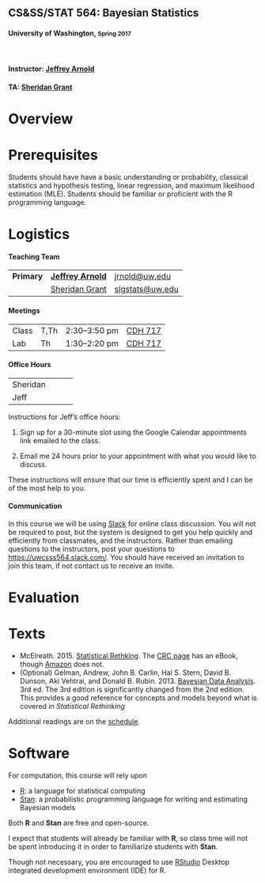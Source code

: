 <div class="jumbotron">
<h2>CS&amp;SS/STAT 564: Bayesian Statistics</h2>
<h4>University of Washington, <small>Spring 2017</small></h4>
<br/>
<h4>Instructor: <a href="http://jrnold.io/">Jeffrey Arnold</a></h4>
<h4>TA: <a href="https://www.stat.washington.edu/personnel/people.php?id=748">Sheridan Grant</a></h4>
</div>

# Overview

# Prerequisites

Students should have have a basic understanding or probability, classical statistics and hypothesis testing, linear regression, and maximum likelihood estimation (MLE).
Students should be familiar or proficient with the R programming language.

# Logistics

#### Teaching Team

<table class = "table table-striped">
<tr>
<td>
<strong>Primary</strong>
</td>
<td><a href="http://jrnold.me"><strong>Jeffrey Arnold</strong></a></td>
<td><a href="mailto:jrnold@uw.edu">jrnold@uw.edu</a></td>
</tr>
<tr>
<td>
<strong></strong>
</td>
<td>
<a href="https://www.stat.washington.edu/personnel/people.php?id=748">Sheridan Grant</a>
</td>
<td>
<a href="mailto:slgstats@uw.edu">slgstats@uw.edu</a>
</td>
</tr>
</table>

#### Meetings

<table class = "table table-striped table-hover">
<tr>
<td>Class </td>
<td>T,Th </td>
<td> 2:30&ndash;3:50 pm </td>
<td><a href="https://www.washington.edu/maps/?cdh">CDH 717</td>
</tr>
<tr>
<td>Lab </td>
<td>Th</td>
<td>1:30&ndash;2:20 pm </td>
<td><a href="https://www.washington.edu/maps/?cdh">CDH 717</a></td>
</tr>
</table>

#### Office Hours

<table class = "table table-striped">
<tr>
<td>Sheridan</td>
<td></td>
<td></td>
<td></td>
</tr>
<tr>
<td>Jeff</td>
<td></td>
<td></td>
<td></td>
</tr>
</table>

Instructions for Jeff's office hours:

1. Sign up for a 30-minute slot using the Google Calendar appointments link emailed to the class.

2. Email me 24 hours prior to your appointment with what you would like to discuss.

These instructions will ensure that our time is efficiently spent and I can be of the most help to you.

#### Communication

In this course we will be using [Slack](https://slack.com/) for online class discussion. You will not be required to post, but the system is designed to get you help quickly and efficiently from classmates, and the instructors.
Rather than emailing questions to the instructors, post your questions to [https://uwcsss564.slack.com/](Slack).
You should have received an invitation to join this team, if not contact us to receive an invite.

# Evaluation



# Texts

- McElreath. 2015. [Statistical Rethking](https://www.crcpress.com/Statistical-Rethinking-A-Bayesian-Course-with-Examples-in-R-and-Stan/McElreath/p/book/9781482253443). The [CRC page](https://www.crcpress.com/Statistical-Rethinking-A-Bayesian-Course-with-Examples-in-R-and-Stan/McElreath/p/book/9781482253443) has an eBook, though [Amazon](https://www.amazon.com/Statistical-Rethinking-Bayesian-Examples-Chapman/dp/1482253445) does not.
- (Optional) Gelman, Andrew, John B. Carlin, Hal S. Stern, David B. Dunson, Aki Vehtrai, and Donald B. Rubin. 2013. [Bayesian Data Analysis](https://www.amazon.com/Bayesian-Analysis-Chapman-Statistical-Science/dp/1439840954/ref=dp_ob_title_bk). 3rd ed. The 3rd edition is significantly changed from the 2nd edition. This provides a good reference for concepts and models beyond what is covered in *Statistical Rethinking*

Additional readings are on the [schedule](schedule.html).

# Software

For computation, this course will rely upon

- [R](https://cran.r-project.org/): a language for statistical computing
- [Stan](http://mc-stan.org/): a probabilistic programming language for writing and estimating Bayesian models

Both **R** and **Stan** are free and open-source. 

I expect that students will already be familiar with **R**, so class time will not be spent introducing it in order to familiarize students with **Stan**.

Though not necessary, you are encouraged to use [RStudio](https://www.rstudio.com/products/rstudio/#Desktop) Desktop integrated development environment (IDE) for R.

